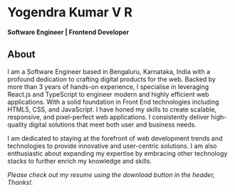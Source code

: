 
# Yogendra Kumar V R

**Software Engineer | Frontend Developer**

<SocialMediaInformation />

## About

I am a Software Engineer based in Bengaluru, Karnataka, India with a profound dedication to crafting digital products for the web. Backed by more than 3 years of hands-on experience, I specialise in leveraging React.js and TypeScript to engineer modern and highly efficient web applications.
With a solid foundation in Front End technologies including HTML5, CSS, and JavaScript. I have honed my skills to create scalable, responsive, and pixel-perfect web applications. I consistently deliver high-quality digital solutions that meet both user and business needs.

I am dedicated to staying at the forefront of web development trends and technologies to provide innovative and user-centric solutions.
I am also enthusiastic about expanding my expertise by embracing other technology stacks to further enrich my knowledge and skills.

_Please check out my resume using the download button in the header, Thanks!._
